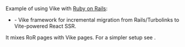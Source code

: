 
Example of using Vike with [Ruby on Rails](https://rubyonrails.org):

- <Example timestamp="2024.03" repo="Alignable/bifrost" /> - Vike framework for incremental migration from Rails/Turbolinks to Vite-powered React SSR.

It mixes RoR pages with Vike pages. For a simpler setup see <Link href="/servers#non-javascript-backend" doNotInferSectionTitle/>.
